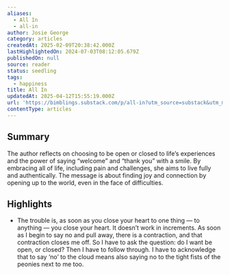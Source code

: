 ```yaml
---
aliases:
  - All In
  - all-in
author: Josie George
category: articles
createdAt: 2025-02-09T20:38:42.000Z
lastHighlightedOn: 2024-07-03T08:12:05.679Z
publishedOn: null
source: reader
status: seedling
tags:
  - happiness
title: All In
updatedAt: 2025-04-12T15:55:19.000Z
url: 'https://bimblings.substack.com/p/all-in?utm_source=substack&utm_medium=email'
contentType: articles
---
```

## Summary

The author reflects on choosing to be open or closed to life’s experiences and the power of saying “welcome” and “thank you” with a smile. By embracing all of life, including pain and challenges, she aims to live fully and authentically. The message is about finding joy and connection by opening up to the world, even in the face of difficulties.

## Highlights

- The trouble is, as soon as you close your heart to one thing — to anything — you close your heart. It doesn’t work in increments. As soon as I begin to say no and pull away, there is a contraction, and that contraction closes me off. So I have to ask the question: do I want be open, or closed? Then I have to follow through. I have to acknowledge that to say ‘no’ to the cloud means also saying no to the tight fists of the peonies next to me too.
